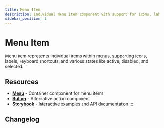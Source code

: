 ```yaml
---
title: Menu Item
description: Individual menu item component with support for icons, labels, shortcuts, and various interaction states
sidebar_position: 1
---
```



# Menu Item

Menu Item represents individual items within menus, supporting icons, labels, keyboard shortcuts, and various states like active, disabled, and selected.

<TocLinks />

## Resources

- **[Menu](/docs/components/menu)** - Container component for menu items
- **[Button](/docs/components/button)** - Alternative action component
- **[Storybook](https://elevate-core-ui.inform-cloud.io/?path=/docs/components-menu-item)** - Interactive examples and API documentation
:::

## Changelog

<ComponentChangelog component="elvt-menu-item" />